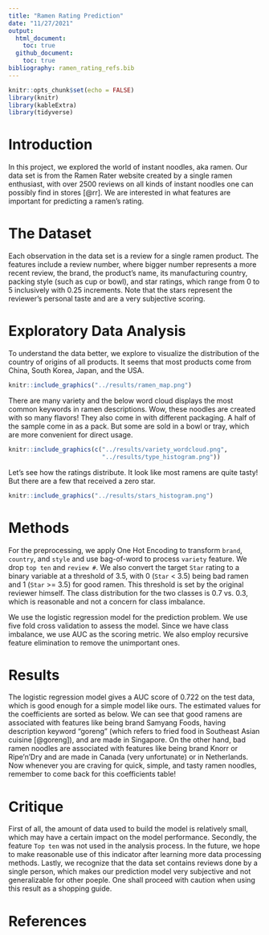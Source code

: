 ```yaml
---
title: "Ramen Rating Prediction"
date: "11/27/2021"
output: 
  html_document:
    toc: true
  github_document:
    toc: true
bibliography: ramen_rating_refs.bib
---
```


```r
knitr::opts_chunk$set(echo = FALSE)
library(knitr)
library(kableExtra)
library(tidyverse)
```


# Introduction

In this project, we explored the world of instant noodles, aka ramen. Our data set is from the Ramen Rater website created by a single ramen enthusiast, with over 2500 reviews on all kinds of instant noodles one can possibly find in stores [@rr]. We are interested in what features are important for predicting a ramen's rating.

# The Dataset

Each observation in the data set is a review for a single ramen product. The features include a review number, where bigger number represents a more recent review, the brand, the product's name, its manufacturing country, packing style (such as cup or bowl), and star ratings, which range from 0 to 5 inclusively with 0.25 increments. Note that the stars represent the reviewer's personal taste and are a very subjective scoring.

# Exploratory Data Analysis

To understand the data better, we explore to visualize the distribution of the country of origins of all products. It seems that most products come from China, South Korea, Japan, and the USA.

```r
knitr::include_graphics("../results/ramen_map.png")
```

There are many variety and the below word cloud displays the most common keywords in ramen descriptions. Wow, these noodles are created with so many flavors! They also come in with different packaging. A half of the sample come in as a pack. But some are sold in a bowl or tray, which are more convenient for direct usage.

```r
knitr::include_graphics(c("../results/variety_wordcloud.png",
                          "../results/type_histogram.png"))
```

Let's see how the ratings distribute. It look like most ramens are quite tasty! But there are a few that received a zero star.

```r
knitr::include_graphics("../results/stars_histogram.png")
```

# Methods

For the preprocessing, we apply One Hot Encoding to transform  `brand`, `country`, and `style` and use bag-of-word to process `variety` feature. We drop `top ten` and `review #`. We also convert the target `Star` rating to a binary variable at a threshold of 3.5, with 0 (`Star` < 3.5) being bad ramen and 1 (`Star` >= 3.5) for good ramen. This threshold is set by the original reviewer himself. The class distribution for the two classes is 0.7 vs. 0.3, which is reasonable and not a concern for class imbalance. 

We use the logistic regression model for the prediction problem. We use five fold cross validation to assess the model. Since we have class imbalance, we use AUC as the scoring metric. We also employ recursive feature elimination to remove the unimportant ones.

# Results

The logistic regression model gives a AUC score of 0.722 on the test data, which is good enough for a simple model like ours. The estimated values for the coefficients are sorted as below. We can see that good ramens are associated with features like being brand Samyang Foods, having description keyword "goreng" (which refers to fried food in Southeast Asian cuisine [@goreng]), and are made in Singapore. On the other hand, bad ramen noodles are associated with features like being brand Knorr or Ripe'n'Dry and are made in Canada (very unfortunate) or in Netherlands. Now whenever you are craving for quick, simple, and tasty ramen noodles, remember to come back for this coefficients table!

# Critique

First of all, the amount of data used to build the model is relatively small, which may have a certain impact on the model performance. Secondly, the feature `Top ten` was not used in the analysis process. In the future, we hope to make reasonable use of this indicator after learning more data processing methods. Lastly, we recognize that the data set contains reviews done by a single person, which makes our prediction model very subjective and not generalizable for other poeple. One shall proceed with caution when using this result as a shopping guide.

# References
